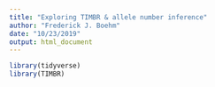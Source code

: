 ```yaml
---
title: "Exploring TIMBR & allele number inference"
author: "Frederick J. Boehm"
date: "10/23/2019"
output: html_document
---
```


```r
library(tidyverse)
library(TIMBR)
```

